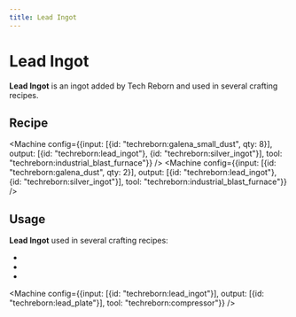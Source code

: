 ```yaml
---
title: Lead Ingot
---
```


<ItemImage file="lead_ingot" alt="Ingots" size="200" />

# Lead Ingot

**Lead Ingot** is an ingot added by Tech Reborn and used in several crafting recipes.

## Recipe

<CraftingTable recipe="input techreborn:lead_nugget techreborn:lead_nugget techreborn:lead_nugget input techreborn:lead_nugget techreborn:lead_nugget techreborn:lead_nugget input techreborn:lead_nugget techreborn:lead_nugget techreborn:lead_nugget output techreborn:lead_ingot"/>
<CraftingTable recipe="input air air air input air techreborn:lead_storage_block air input air air air output techreborn:lead_ingot,9"/>

<Machine recipe="input techreborn:raw_lead output techreborn:lead_ingot tool techreborn:iron_furnace" />
<Machine recipe="input techreborn:lead_ore output techreborn:lead_ingot tool techreborn:iron_furnace" />
<Machine recipe="input techreborn:deepslate_lead_ore output techreborn:lead_ingot tool techreborn:iron_furnace" />

<Machine config={{input: [{id: "techreborn:galena_small_dust", qty: 8}], output: [{id: "techreborn:lead_ingot"}, {id: "techreborn:silver_ingot"}], tool: "techreborn:industrial_blast_furnace"}} />
<Machine config={{input: [{id: "techreborn:galena_dust", qty: 2}], output: [{id: "techreborn:lead_ingot"}, {id: "techreborn:silver_ingot"}], tool: "techreborn:industrial_blast_furnace"}} />

## Usage

**Lead Ingot** used in several crafting recipes:

- <McItem slug="techreborn:lead_nugget"/>
- <McItem slug="techreborn:lead_storage_block"/>
- <McItem slug="techreborn:red_cell_battery"/>

<Machine config={{input: [{id: "techreborn:lead_ingot"}], output: [{id: "techreborn:lead_plate"}], tool: "techreborn:compressor"}} />
